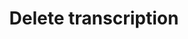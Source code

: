 ---
title: Delete transcription
description: (Deprecated) Prefer the more specific [pre-recorded endpoint](/api-reference/v2/pre-recorded/delete).<br/><br/>Delete a transcription and all its data (audio file, transcription).
openapi: delete /v2/transcription/{id}
---